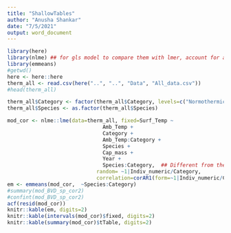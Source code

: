 ```yaml
---
title: "ShallowTables"
author: "Anusha Shankar"
date: "7/5/2021"
output: word_document
---
```



```r
library(here)
library(nlme) ## for gls model to compare them with lmer, account for autocorrelation
library(emmeans)
#getwd()
here <- here::here
therm_all <- read.csv(here("..", "..", "Data", "All_data.csv"))
#head(therm_all)

therm_all$Category <- factor(therm_all$Category, levels=c("Normothermic", "Shallow Torpor", "Transition", "Deep Torpor"))
therm_all$Species <- as.factor(therm_all$Species)

mod_cor <- nlme::lme(data=therm_all, fixed=Surf_Temp ~ 
                               Amb_Temp + 
                               Category + 
                               Amb_Temp:Category + 
                               Species + 
                               Cap_mass +
                               Year +
                               Species:Category,  ## Different from the previous because this is a two-var term
                             random= ~1|Indiv_numeric/Category, 
                             correlation=corAR1(form=~1|Indiv_numeric/Category))
em <- emmeans(mod_cor,  ~Species:Category)
#summary(mod_BVD_sp_cor2)
#confint(mod_BVD_sp_cor2)
acf(resid(mod_cor))
knitr::kable(em, digits=2)
knitr::kable(intervals(mod_cor)$fixed, digits=2)
knitr::kable(summary(mod_cor)$tTable, digits=2)

```
